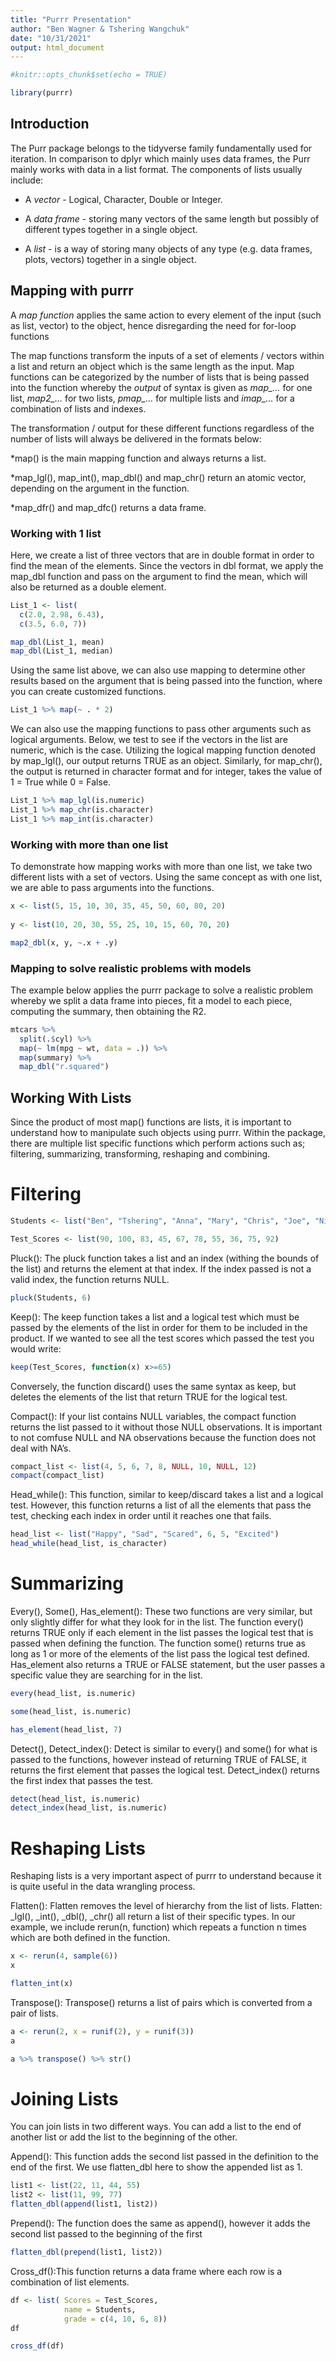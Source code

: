 ```yaml
---
title: "Purrr Presentation"
author: "Ben Wagner & Tshering Wangchuk"
date: "10/31/2021"
output: html_document
---
```


```r
#knitr::opts_chunk$set(echo = TRUE)
```

```r
library(purrr)
```

## Introduction

The Purr package belongs to the tidyverse family fundamentally used for iteration. In comparison to dplyr which mainly uses data frames, the Purr mainly works with data in a list format. The components of lists usually include:

* A *vector* - Logical, Character, Double or Integer.

* A *data frame* - storing many vectors of the same length but possibly of different types together in a single object.

* A *list* - is a way of storing many objects of any type (e.g. data frames, plots, vectors) together in a single object.


## Mapping with purrr

A *map function* applies the same action to every element of the input (such as list, vector) to the object, hence disregarding the need for for-loop functions

The map functions transform the inputs of a set of elements / vectors within a list and return an object which is the same length as the input. Map functions can be categorized by the number of lists that is being passed into the function whereby the *output* of syntax is given as *map_...* for one list, *map2_...* for two lists, *pmap_...* for multiple lists and *imap_...* for a combination of lists and indexes.

The transformation / output for these different functions regardless of the number of lists will always be delivered in the formats below:

*map() is the main mapping function and always returns a list.

*map_lgl(), map_int(), map_dbl() and map_chr() return an atomic vector, depending on the argument in the function.

*map_dfr() and map_dfc() returns a data frame. 

### Working with 1 list 

Here, we create a list of three vectors that are in double format in order to find the mean of the elements. Since the vectors in dbl format, we apply the map_dbl function and pass on the argument to find the mean, which will also be returned as a double element. 

```r
List_1 <- list(
  c(2.0, 2.98, 6.43),
  c(3.5, 6.0, 7))

map_dbl(List_1, mean)
map_dbl(List_1, median)
```

Using the same list above, we can also use mapping to determine other results based on the argument that is being passed into the function, where you can create customized functions. 

```r
List_1 %>% map(~ . * 2)
```
 
We can also use the mapping functions to pass other arguments such as logical arguments. Below, we test to see if the vectors in the list are numeric, which is the case. Utilizing the logical mapping function denoted by map_lgl(), our output returns TRUE as an object. Similarly, for map_chr(), the output is returned in character format and for integer, takes the value of 1 = True while 0 = False.  

```r
List_1 %>% map_lgl(is.numeric)
List_1 %>% map_chr(is.character)
List_1 %>% map_int(is.character)
```

### Working with more than one list

To demonstrate how mapping works with more than one list, we take two different lists with a set of vectors. Using the same concept as with one list, we are able to pass arguments into the functions. 

```r
x <- list(5, 15, 10, 30, 35, 45, 50, 60, 80, 20)
  
y <- list(10, 20, 30, 55, 25, 10, 15, 60, 70, 20)

map2_dbl(x, y, ~.x + .y)
```


### Mapping to solve realistic problems with models

The example below applies the purrr package to solve a realistic problem whereby we split a data frame into pieces, fit a model to each piece, computing the summary, then obtaining the R2.

```r
mtcars %>%
  split(.$cyl) %>%
  map(~ lm(mpg ~ wt, data = .)) %>%
  map(summary) %>%
  map_dbl("r.squared")
```


## Working With Lists

Since the product of most map() functions are lists, it is important to understand how to manipulate such objects using purrr. Within the package, there are multiple list specific functions which perform actions such as; filtering, summarizing, transforming, reshaping and combining. 

# Filtering

```r
Students <- list("Ben", "Tshering", "Anna", "Mary", "Chris", "Joe", "Nicole", "Marisa", "Nick", "Harry")

Test_Scores <- list(90, 100, 83, 45, 67, 78, 55, 36, 75, 92)
```


Pluck():
The pluck function takes a list and an index (withing the bounds of the list) and returns the element at that index. If the index passed is not a valid index, the function returns NULL.
```r
pluck(Students, 6)
```
Keep():
The keep function takes a list and a logical test which must be passed by the elements of the list in order for them to be included in the product. If we wanted to see all the test scores which passed the test you would write:  
```r
keep(Test_Scores, function(x) x>=65)
```
Conversely, the function discard() uses the same syntax as keep, but deletes the elements of the list that return TRUE for the logical test.

Compact():
If your list contains NULL variables, the compact function returns the list passed to it without those NULL observations. It is important to not comfuse NULL and NA observations because the function does not deal with NA's.
```r
compact_list <- list(4, 5, 6, 7, 8, NULL, 10, NULL, 12)
compact(compact_list)
```
Head_while():
This function, similar to keep/discard takes a list and a logical test. However, this function returns a list of all the elements that pass the test, checking each index in order until it reaches one that fails.
```r
head_list <- list("Happy", "Sad", "Scared", 6, 5, "Excited")
head_while(head_list, is_character)
```
# Summarizing

Every(), Some(), Has_element():
These two functions are very similar, but only slightly differ for what they look for in the list. The function every() returns TRUE only if each element in the list passes the logical test that is passed when defining the function. The function some() returns true as long as 1 or more of the elements of the list pass the logical test defined. Has_element also returns a TRUE or FALSE statement, but the user passes a specific value they are searching for in the list.
```r
every(head_list, is.numeric)
```
```r
some(head_list, is.numeric)
```
```r
has_element(head_list, 7)
```


Detect(), Detect_index():
Detect is similar to every() and some() for what is passed to the functions, however instead of returning TRUE of FALSE, it returns the first element that passes the logical test. Detect_index() returns the first index that passes the test.
```r
detect(head_list, is.numeric)
detect_index(head_list, is.numeric)
```

# Reshaping Lists

Reshaping lists is a very important aspect of purrr to understand because it is quite useful in the data wrangling process.

Flatten():
Flatten removes the level of hierarchy from the list of lists. Flatten: _lgl(), _int(), _dbl(), _chr() all return a list of their specific types. 
In our example, we include rerun(n, function) which repeats a function n times which are both defined in the function.
```r
x <- rerun(4, sample(6))
x
```
```r
flatten_int(x)
```
Transpose():
Transpose() returns a list of pairs which is converted from a pair of lists.
```r
a <- rerun(2, x = runif(2), y = runif(3))
a
```
```r
a %>% transpose() %>% str()
```

# Joining Lists

You can join lists in two different ways. You can add a list to the end of another list or add the list to the beginning of the other.

Append():
This function adds the second list passed in the definition to the end of the first. We use flatten_dbl here to show the appended list as 1. 
```r
list1 <- list(22, 11, 44, 55)
list2 <- list(11, 99, 77)
flatten_dbl(append(list1, list2))
```

Prepend():
The function does the same as append(), however it adds the second list passed to the beginning of the first
```r
flatten_dbl(prepend(list1, list2))
```

Cross_df():This function returns a data frame where each row is a combination of list elements.
```r
df <- list( Scores = Test_Scores,
            name = Students,
            grade = c(4, 10, 6, 8))
df

```
```r
cross_df(df)
```






















